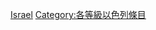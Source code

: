 {{Emptycat}}
{{Articles by Quality|topic=以色列|project=以色列|format=toc}}

[[Category:模板级条目|Israel]]
[[Category:各等級以色列條目‎|Category:各等級以色列條目‎]]